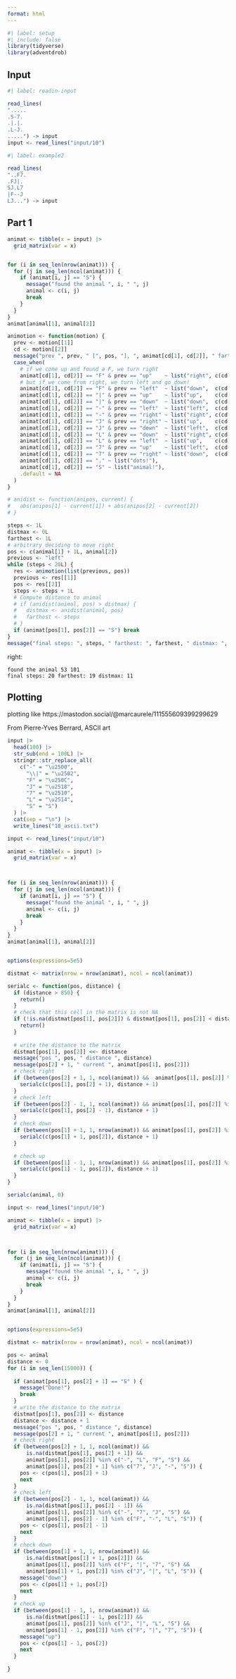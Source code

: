 ```yaml
---
format: html
---
```


```r
#| label: setup
#| include: false
library(tidyverse)
library(adventdrob)
```

## Input

```r
#| label: readin-input

read_lines(
".....
.S-7.
.|.|.
.L-J.
.....") -> input
input <- read_lines("input/10")
```

```r
#| label: example2

read_lines(
"..F7.
.FJ|.
SJ.L7
|F--J
LJ...") -> input
```



## Part 1




```r
animat <- tibble(x = input) |> 
  grid_matrix(var = x)


for (i in seq_len(nrow(animat))) {
  for (j in seq_len(ncol(animat))) {
    if (animat[i, j] == "S") {
      message("found the animal ", i, " ", j)
      animal <- c(i, j)
      break
    }
  }
}
animat[animal[1], animal[2]]

animotion <- function(motion) {
  prev <- motion[[1]]
  cd <- motion[[2]]
  message("prev ", prev, " [", pos, "], ", animat[cd[1], cd[2]], " farthest: ", farthest, " steps: ", steps)
  case_when(
    # if we come up and found a F, we turn right
    animat[cd[1], cd[2]] == "F" & prev == "up"    ~ list("right", c(cd[1], cd[2] + 1L)),
    # but if we come from right, we turn left and go down!
    animat[cd[1], cd[2]] == "F" & prev == "left"  ~ list("down",  c(cd[1] + 1L, cd[2])),
    animat[cd[1], cd[2]] == "|" & prev == "up"    ~ list("up",    c(cd[1] - 1L, cd[2])),
    animat[cd[1], cd[2]] == "|" & prev == "down"  ~ list("down",  c(cd[1] + 1L, cd[2])),
    animat[cd[1], cd[2]] == "-" & prev == "left"  ~ list("left",  c(cd[1], cd[2] - 1L)),
    animat[cd[1], cd[2]] == "-" & prev == "right" ~ list("right", c(cd[1], cd[2] + 1L)),
    animat[cd[1], cd[2]] == "J" & prev == "right" ~ list("up",    c(cd[1] - 1L, cd[2])),
    animat[cd[1], cd[2]] == "J" & prev == "down"  ~ list("left",  c(cd[1], cd[2] - 1L)),
    animat[cd[1], cd[2]] == "L" & prev == "down"  ~ list("right", c(cd[1], cd[2] + 1L)),
    animat[cd[1], cd[2]] == "L" & prev == "left"  ~ list("up",    c(cd[1] - 1L, cd[2])),
    animat[cd[1], cd[2]] == "7" & prev == "up"    ~ list("left",  c(cd[1], cd[2] - 1L)),
    animat[cd[1], cd[2]] == "7" & prev == "right" ~ list("down",  c(cd[1] + 1L, cd[2])),
    animat[cd[1], cd[2]] == "." ~ list("dots!"),
    animat[cd[1], cd[2]] == "S" ~ list("animal!"),
    .default = NA
  )
}

# anidist <- function(anipos, current) {
#   abs(anipos[1] - current[1]) + abs(anipos[2] - current[2])
# }

steps <- 1L
distmax <- 0L
farthest <- 1L
# arbitrary deciding to move right
pos <- c(animal[1] + 1L, animal[2])
previous <- "left"
while (steps < 20L) {
  res <- animotion(list(previous, pos))
  previous <- res[[1]]
  pos <- res[[2]]
  steps <- steps + 1L
  # Compute distance to animal
  # if (anidist(animal, pos) > distmax) {
  #   distmax <- anidist(animal, pos)
  #   farthest <- steps
  # }
  if (animat[pos[1], pos[2]] == "S") break
}
message("final steps: ", steps, " farthest: ", farthest, " distmax: ", distmax)
```
right:
```
found the animal 53 101
final steps: 20 farthest: 19 distmax: 11
```

## Plotting

plotting like https://mastodon.social/@marcaurele/111555609399299629


From Pierre-Yves Berrard, ASCII art 

```r
input |>
  head(100) |> 
  str_sub(end = 100L) |> 
  stringr::str_replace_all(
    c("-" = "\u2500",
      "\\|" = "\u2502",
      "F" = "\u250C",
      "J" = "\u2518",
      "7" = "\u2510",
      "L" = "\u2514",
      "S" = "S")
  ) |>
  cat(sep = "\n") |> 
  write_lines("10_ascii.txt")
```



```r
input <- read_lines("input/10")

animat <- tibble(x = input) |> 
  grid_matrix(var = x)



for (i in seq_len(nrow(animat))) {
  for (j in seq_len(ncol(animat))) {
    if (animat[i, j] == "S") {
      message("found the animal ", i, " ", j)
      animal <- c(i, j)
      break
    }
  }
}
animat[animal[1], animal[2]]


options(expressions=5e5)

distmat <- matrix(nrow = nrow(animat), ncol = ncol(animat))

serialc <- function(pos, distance) {
  if (distance > 850) {
    return()
  }
  # check that this cell in the matrix is not NA  
  if (!is.na(distmat[pos[1], pos[2]]) & distmat[pos[1], pos[2]] < distance) {
    return()
  }
  
  # write the distance to the matrix
  distmat[pos[1], pos[2]] <<- distance
  message("pos ", pos, " distance ", distance)
  message(pos[2] + 1, " current ", animat[pos[1], pos[2]])
  # check right
  if (between(pos[2] + 1, 1, ncol(animat)) &&  animat[pos[1], pos[2]] %in% c("-", "L", "F", "S") && animat[pos[1], pos[2] + 1] %in% c("7", "J", "-")) {
    serialc(c(pos[1], pos[2] + 1), distance + 1)
  } 
  # check left
  if (between(pos[2] - 1, 1, ncol(animat)) && animat[pos[1], pos[2]] %in% c("-", "7", "J", "S") && animat[pos[1], pos[2] - 1] %in% c("F", "-", "L")) {
    serialc(c(pos[1], pos[2] - 1), distance + 1)
  }
  # check down
  if (between(pos[1] + 1, 1, nrow(animat)) && animat[pos[1], pos[2]] %in% c("F", "|", "7", "S") && animat[pos[1] + 1, pos[2]] %in% c("J", "|", "L")) {
    serialc(c(pos[1] + 1, pos[2]), distance + 1)
  }

  # check up
  if (between(pos[1] - 1, 1, nrow(animat)) && animat[pos[1], pos[2]] %in% c("J", "|", "L", "S") && animat[pos[1] - 1, pos[2]] %in% c("F", "|", "7")) {
    serialc(c(pos[1] - 1, pos[2]), distance + 1)
  }
}

serialc(animal, 0)
```

```r
input <- read_lines("input/10")

animat <- tibble(x = input) |> 
  grid_matrix(var = x)



for (i in seq_len(nrow(animat))) {
  for (j in seq_len(ncol(animat))) {
    if (animat[i, j] == "S") {
      message("found the animal ", i, " ", j)
      animal <- c(i, j)
      break
    }
  }
}
animat[animal[1], animal[2]]


options(expressions=5e5)

distmat <- matrix(nrow = nrow(animat), ncol = ncol(animat))

pos <- animal
distance <- 0
for (i in seq_len(15000)) {
  
  if (animat[pos[1], pos[2] + 1] == "S" ) {
    message("Done!")
    break
  }
  # write the distance to the matrix
  distmat[pos[1], pos[2]] <- distance
  distance <- distance + 1
  message("pos ", pos, " distance ", distance)
  message(pos[2] + 1, " current ", animat[pos[1], pos[2]])
  # check right
  if (between(pos[2] + 1, 1, ncol(animat)) &&  
      is.na(distmat[pos[1], pos[2] + 1]) &&
      animat[pos[1], pos[2]] %in% c("-", "L", "F", "S") && 
      animat[pos[1], pos[2] + 1] %in% c("7", "J", "-", "S")) {
    pos <- c(pos[1], pos[2] + 1)
    next
  } 
  # check left
  if (between(pos[2] - 1, 1, ncol(animat)) && 
      is.na(distmat[pos[1], pos[2] - 1]) &&
      animat[pos[1], pos[2]] %in% c("-", "7", "J", "S") && 
      animat[pos[1], pos[2] - 1] %in% c("F", "-", "L", "S")) {
    pos <- c(pos[1], pos[2] - 1)
    next
  }
  # check down
  if (between(pos[1] + 1, 1, nrow(animat)) && 
      is.na(distmat[pos[1] + 1, pos[2]]) &&
      animat[pos[1], pos[2]] %in% c("F", "|", "7", "S") && 
      animat[pos[1] + 1, pos[2]] %in% c("J", "|", "L", "S")) {
    message("down")
    pos <- c(pos[1] + 1, pos[2])
    next
  }
  # check up
  if (between(pos[1] - 1, 1, nrow(animat)) && 
      is.na(distmat[pos[1] - 1, pos[2]]) &&
      animat[pos[1], pos[2]] %in% c("J", "|", "L", "S") && 
      animat[pos[1] - 1, pos[2]] %in% c("F", "|", "7", "S")) {
    message("up")
    pos <- c(pos[1] - 1, pos[2])
    next
  }

}

```




